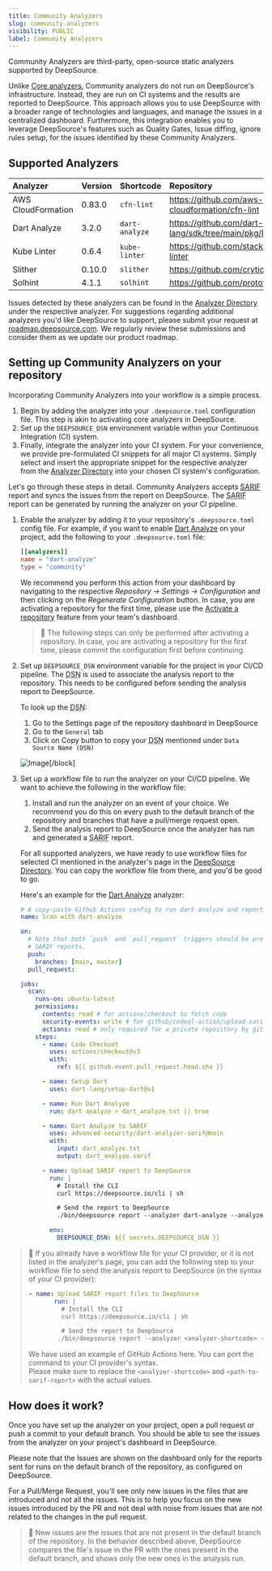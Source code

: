 ```yaml
---
title: Community Analyzers
slug: community-analyzers
visibility: PUBLIC
label: Community Analyzers
---
```

Community Analyzers are third-party, open-source static analyzers supported by DeepSource.

Unlike [Core analyzers](https://docs.deepsource.com/docs/analyzers), Community analyzers do not run on DeepSource's infrastructure. Instead, they are run on CI systems and the results are reported to DeepSource. This approach allows you to use DeepSource with a broader range of technologies and languages, and manage the issues in a centralized dashboard. Furthermore, this integration enables you to leverage DeepSource's features such as Quality Gates, Issue diffing, ignore rules setup, for the issues identified by these Community Analyzers.

## Supported Analyzers

| Analyzer           | Version | Shortcode      | Repository                                              |
| :----------------- | :------ | :------------- | :------------------------------------------------------ |
| AWS CloudFormation | 0.83.0  | `cfn-lint`     | https://github.com/aws-cloudformation/cfn-lint          |
| Dart Analyze       | 3.2.0   | `dart-analyze` | https://github.com/dart-lang/sdk/tree/main/pkg/linter   |
| Kube Linter        | 0.6.4   | `kube-linter`  | https://github.com/stackrox/kube-linter                 |
| Slither            | 0.10.0  | `slither`      | https://github.com/crytic/slither                       |
| Solhint            | 4.1.1   | `solhint`      | https://github.com/protofire/solhint                    |

Issues detected by these analyzers can be found in the [Analyzer Directory](https://app.deepsource.com/directory/) under the respective analyzer. For suggestions regarding additional analyzers you'd like DeepSource to support, please submit your request at [roadmap.deepsource.com](https://roadmap.deepsource.com). We regularly review these submissions and consider them as we update our product roadmap.

## Setting up Community Analyzers on your repository

Incorporating Community Analyzers into your workflow is a simple process.

1. Begin by adding the analyzer into your `.deepsource.toml` configuration file. This step is akin to activating core analyzers in DeepSource.
2. Set up the `DEEPSOURCE_DSN` environment variable within your Continuous Integration (CI) system.
3. Finally, integrate the analyzer into your CI system. For your convenience, we provide pre-formulated CI snippets for all major CI systems. Simply select and insert the appropriate snippet for the respective analyzer from the [Analyzer Directory](https://app.deepsource.com/directory) into your chosen CI system's configuration.

Let's go through these steps in detail. Community Analyzers accepts <abbr title="Static Analysis Results Interchange Format">[SARIF](https://sarifweb.azurewebsites.net/)</abbr> report and syncs the issues from the report on DeepSource. The <abbr title="Static Analysis Results Interchange Format">SARIF</abbr> report can be generated by running the analyzer on your CI pipeline.

1. Enable the analyzer by adding it to your repository's `.deepsource.toml` config file. For example, if you want to enable [Dart Analyze](https://app.deepsource.com/directory/analyzers/dart-analyze) on your project, add the following to your `.deepsource.toml` file:

   ```toml
   [[analyzers]]
   name = "dart-analyze"
   type = "community"
   ```

   We recommend you perform this action from your dashboard by navigating to the respective _Repository → Settings → Configuration_ and then clicking on the _Regenerate Configuration_ button. In case, you are activating a repository for the first time, please use the [Activate a repository](https://docs.deepsource.com/docs/quickstart-activate-new-repositories) feature from your team's dashboard.

   > 🚧 The following steps can only be performed after activating a repository. In case, you are activating a repository for the first time, please commit the configuration first before continuing.

2. Set up `DEEPSOURCE_DSN` environment variable for the project in your CI/CD pipeline. The <abbr title="Data Source Name">DSN</abbr> is used to associate the analysis report to the repository. This needs to be configured before sending the analysis report to DeepSource.

   To look up the <abbr title="Data Source Name">DSN</abbr>:

   1. Go to the Settings page of the repository dashboard in DeepSource
   2. Go to the `General` tab
   3. Click on Copy button to copy your <abbr title="Data Source Name">DSN</abbr> mentioned under `Data Source Name (DSN)`

   ![Image](https://files.readme.io/bd22ec7-In_1.png,,dsn-screenshot)[/block]

3. Set up a workflow file to run the analyzer on your CI/CD pipeline. We want to achieve the following in the workflow file:

   1. Install and run the analyzer on an event of your choice. We recommend you do this on every push to the default branch of the repository and branches that have a pull/merge request open.
   2. Send the analysis report to DeepSource once the analyzer has run and generated a <abbr title="Static Analysis Results Interchange Format">SARIF</abbr> report.

   For all supported analyzers, we have ready to use workflow files for selected CI mentioned in the analyzer's page in the [DeepSource Directory](https://app.deepsource.com/directory/#community-analyzers). You can copy the workflow file from there, and you'd be good to go.

   Here's an example for the [Dart Analyze](https://app.deepsource.com/directory/analyzers/dart-analyze) analyzer:

   ```yaml
   # A copy-paste Github Actions config to run dart-analyze and report the artifact to DeepSource
   name: Scan with dart-analyze

   on:
     # Note that both `push` and `pull_request` triggers should be present for GitHub to consistently present dart-analyze
     # SARIF reports.
     push:
       branches: [main, master]
     pull_request:

   jobs:
     scan:
       runs-on: ubuntu-latest
       permissions:
         contents: read # for actions/checkout to fetch code
         security-events: write # for github/codeql-action/upload-sarif to upload SARIF results
         actions: read # only required for a private repository by github/codeql-action/upload-sarif to get the Action run status
       steps:
         - name: Code Checkout
           uses: actions/checkout@v3
           with:
             ref: ${{ github.event.pull_request.head.sha }}

         - name: Setup Dart
           uses: dart-lang/setup-dart@v1

         - name: Run Dart Analyze
           run: dart analyze > dart_analyze.txt || true

         - name: Dart Analyze to SARIF
           uses: advanced-security/dart-analyzer-sarif@main
           with:
             input: dart_analyze.txt
             output: dart_analyze.sarif

         - name: Upload SARIF report to DeepSource
           run: |
             # Install the CLI
             curl https://deepsource.io/cli | sh

             # Send the report to DeepSource
             ./bin/deepsource report --analyzer dart-analyze --analyzer-type community --value-file ./dart_analyze.sarif

           env:
             DEEPSOURCE_DSN: ${{ secrets.DEEPSOURCE_DSN }}
   ```

> 📘 If you already have a workflow file for your CI provider, or it is not listed in the analyzer's page, you can add the following step to your workflow file to send the analysis report to DeepSource (in the syntax of your CI provider):
> 
> ```yaml
> - name: Upload SARIF report files to DeepSource
>        run: |
>          # Install the CLI
>          curl https://deepsource.io/cli | sh
> 
>          # Send the report to DeepSource
>         ./bin/deepsource report --analyzer <analyzer-shortcode> --analyzer-type community --value-file <path-to-sarif-report>
> ```
> 
> We have used an example of GitHub Actions here. You can port the command to your CI provider's syntax.  
> Please make sure to replace the `<analyzer-shortcode>` and `<path-to-sarif-report>` with the actual values.

## How does it work?

Once you have set up the analyzer on your project, open a pull request or push a commit to your default branch. You should be able to see the issues from the analyzer on your project's dashboard in DeepSource.

Please note that the Issues are shown on the dashboard only for the reports sent for runs on the default branch of the repository, as configured on DeepSource.

For a Pull/Merge Request, you'll see only new issues in the files that are introduced and not all the issues. This is to help you focus on the new issues introduced by the PR and not deal with noise from issues that are not related to the changes in the pull request.

> 📘 New issues are the issues that are not present in the default branch of the repository. In the behavior described above, DeepSource compares the file's issue in the PR with the ones present in the default branch, and shows only the new ones in the analysis run.
